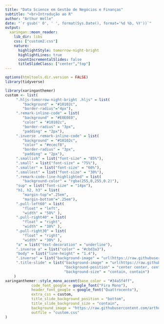 ```yaml
---
title: "Data Science em Gestão de Negócios e Finanças"
subtitle: "<br>Introdução ao R"  
author: "Arthur Welle"
date: "`r gsub(' 0', ' ', format(Sys.Date(), format='%d %b, %Y'))`"
output:
  xaringan::moon_reader:
    lib_dir: libs
    css: ["custom2.css"] 
    nature:
      highlightStyle: tomorrow-night-bright
      highlightLines: true
      countIncrementalSlides: false
      titleSlideClass: ["center","top"]
---
```


```r
options(htmltools.dir.version = FALSE)
library(tidyverse)
```



```r
library(xaringanthemer)
custom <- list(
     ".hljs-tomorrow-night-bright .hljs" = list(
        "background" = "#10102c",
        "border-radius"="4px"),
     ".remark-inline-code" = list(
        "background" = "#E0E0E0",
        "color" = "#10102c",
        "border-radius" = "3px",
        "padding" = "2px"),
     ".inverse .remark-inline-code" = list(
        "background" = "#10102c",
        "color" = "#ececf8",
        "border-radius" = "3px",
        "padding" = "2px"),
     ".smallish" = list("font-size" = "85%"),
     ".small" = list("font-size" = "75%"),
     ".smaller" = list("font-size" = "60%"),
     ".smallest" = list("font-size" = "30%"),
     ".remark-code-line-highlighted" = list(
        "background-color" = "rgba(255,0,255,0.2)"),
     "sup" = list("font-size" = "14px"),
     "h1, h2, h3" = list(
        "margin-top"=".25em",
        "margin-bottom"=".25em"),
     ".pull-left60" = list(
        "float" = "left",
        "width" = "58%" ),
     ".pull-right40" = list(
        "float" = "right",
        "width" = "38%" ),
     ".pull-right30" = list(
        "float" = "right",
        "width" = "30%" ),
     "a" = list("text-decoration" = "underline"),
     ".inverse a" = list("color" = "#cbd3a3"),
     "body" = list("line-height" = "1.4"),
     ".inverse" = list("background-image" = "url(https://raw.githubusercontent.com/arthurwelle/Introducao_R/acc10c55c5e004a0f4ca762eb9052fc03c5bb72b/IMG/quadro_branco.svg)"),
     ".title-slide" = list("background-image" = "url(https://raw.githubusercontent.com/arthurwelle/Introducao_R/acc10c55c5e004a0f4ca762eb9052fc03c5bb72b/IMG/quadro_branco.svg)",
                           "background-position" = "center center, center bottom",
                           "background-size" = "contain, contain")
    )
xaringanthemer::style_mono_accent(base_color = "#34a5f4ff",
            code_font_google = google_font("Fira Mono"),
            header_font_google = google_font("Quattrocento"),
            extra_css = custom,
            title_slide_background_position = "bottom",
            title_slide_background_size = "contain",
            background_image = "https://raw.githubusercontent.com/arthurwelle/Introducao_R/acc10c55c5e004a0f4ca762eb9052fc03c5bb72b/IMG/quadro.svg",
            outfile = "custom.css"
)
```
